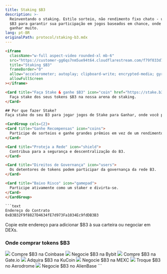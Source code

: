 ```yaml
---
title: Staking $B3
description: >-
  Reinventando o staking. Estilo sorteio, não rendimento fixo chato - use seu
  $B3 para garantir sua participação em jogos baseados em chance, onde você pode
  ganhar muito.
lang: pt-BR
originalPath: protocol/staking-b3.mdx
---
```

```html
<iframe
  className="w-full aspect-video rounded-xl mb-6"
  src="https://customer-gg6qs7nm5ue94t64.cloudflarestream.com/f79f033d715988065fc2fd23882774a4/iframe?muted=true&loop=true&autoplay=true&poster=https%3A%2F%2Fcustomer-gg6qs7nm5ue94t64.cloudflarestream.com%2Ff79f033d715988065fc2fd23882774a4%2Fthumbnails%2Fthumbnail.jpg%3Ftime%3D%26height%3D600"
  title="Staking $B3"
  frameBorder="0"
  allow="accelerometer; autoplay; clipboard-write; encrypted-media; gyroscope; picture-in-picture"
  allowFullScreen
></iframe>

<Card title="Faça Stake & ganhe $B3" icon="coin" href="https://stake.b3.fun" horizontal>
  Faça stake dos seus tokens $B3 na nossa arena de staking.
</Card>

## Por que fazer Stake?
Faça stake do seu B3 para jogar jogos de Stake para Ganhar, onde você pode ganhar grandes prêmios enquanto ganha rendimento em $B3 e recompensas exclusivas.

<CardGroup cols={2}>
<Card title="Ganhe Recompensas" icon="coins">
  Participe de sorteios e ganhe grandes prêmios em vez de um rendimento chato.
</Card>

<Card title="Proteja a Rede" icon="shield">
  Contribua para a segurança e descentralização do B3.
</Card>

<Card title="Direitos de Governança" icon="users">
  Os detentores de tokens podem participar da governança da rede B3.
</Card>

<Card title="Baixo Risco" icon="gamepad">
  Participe ativamente como um staker e divirta-se.
</Card>
</CardGroup>

```text
Endereço do Contrato
0xB3B32F9f8827D4634fE7d973Fa1034Ec9fdDB3B3
```
Copie este endereço para adicionar $B3 à sua carteira ou negociar em DEXs.


### Onde comprar tokens $B3

<CardGroup cols={3}>
  <Card title="Coinbase" href="https://www.coinbase.com/price/b3-base" horizontal>
    <img src="/images/coinbase-logo.svg" className="w-full bg-black aspect-video object-contain rounded-lg p-2 my-3" />
    Compre $B3 na Coinbase
  </Card>

  <Card title="Bybit" href="https://www.bybit.com/en/trade/spot/B3/USDT" horizontal>
    <img src="/images/bybit-logo.svg" className="w-full bg-black aspect-video object-contain rounded-lg p-2 my-3" />
    Negocie $B3 na Bybit
  </Card>

  <Card title="Gate.io" href="https://www.gate.io/trade/B3_USDT" horizontal>
    <img src="/images/gateio-logo.svg" className="w-full bg-black aspect-video object-contain rounded-lg p-2 my-3" />
    Compre $B3 na Gate.io
  </Card>

  <Card title="KuCoin" href="https://trade.kucoin.com/B3-USDT?utm_source=community_partner_info" horizontal>
    <img src="/images/kucoin-logo.avif" className="w-full bg-black aspect-video object-contain rounded-lg p-2 my-3" />
    Adquira $B3 na KuCoin
  </Card>

  <Card title="MEXC" href="https://www.mexc.com/exchange/B3_USDT" horizontal>
    <img src="/images/mexc-logo.svg" className="w-full bg-black aspect-video object-contain rounded-lg p-2 my-3" />
    Negocie $B3 na MEXC
  </Card>

  <Card title="Aerodrome" href="https://aerodrome.finance/swap?from=eth&to=0xb3b32f9f8827d4634fe7d973fa1034ec9fddb3b3&chain0=8453&chain1=8453" horizontal>
    <img src="/images/aerodrome-logo.svg" className="w-full bg-black aspect-video object-contain rounded-lg p-2 my-3" />
    Troque $B3 no Aerodrome
  </Card>

  <Card title="AlienBase" href="https://app.alienbase.xyz/?outputCurrency=0xB3B32F9f8827D4634fE7d973Fa1034Ec9fddb3B3&chainId=8453" horizontal>
    <img src="/images/alienbase-logo.svg" className="w-full bg-black aspect-video object-contain rounded-lg p-2 my-3" />
    Negocie $B3 no AlienBase
  </Card>
</CardGroup>
```

